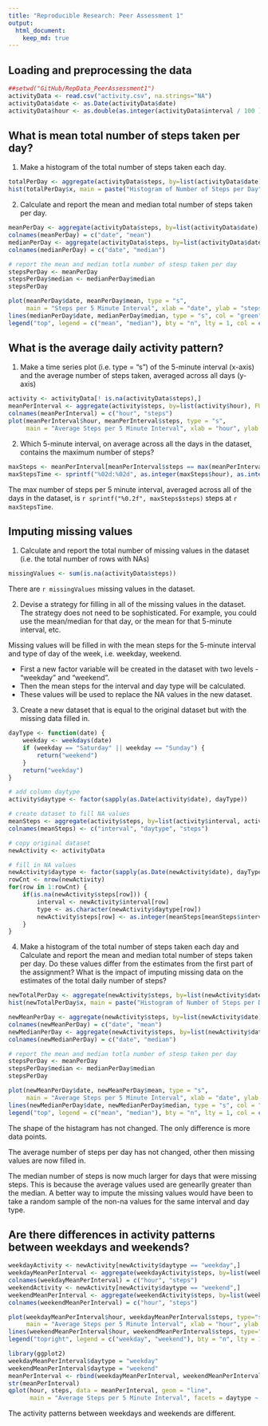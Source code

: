 ```yaml
---
title: "Reproducible Research: Peer Assessment 1"
output: 
  html_document:
    keep_md: true
---
```


## Loading and preprocessing the data
```r
##setwd("GitHub/RepData_PeerAssessment1")
activityData <- read.csv("activity.csv", na.strings="NA")
activityData$date <- as.Date(activityData$date)
activityData$hour <- as.double(as.integer(activityData$interval / 100 )) + (activityData$interval %% 100) / 60
```

## What is mean total number of steps taken per day?
1. Make a histogram of the total number of steps taken each day.
```r
totalPerDay <- aggregate(activityData$steps, by=list(activityData$date), FUN=sum)
hist(totalPerDay$x, main = paste("Histogram of Number of Steps per Day"), xlab = "Number of Steps per Day")
```

2. Calculate and report the mean and median total number of steps taken per day.
```r
meanPerDay <- aggregate(activityData$steps, by=list(activityData$date), FUN=mean)
colnames(meanPerDay) = c("date", "mean")
medianPerDay <- aggregate(activityData$steps, by=list(activityData$date), FUN=median)
colnames(medianPerDay) = c("date", "median")

# report the mean and median totla number of stesp taken per day
stepsPerDay <- meanPerDay
stepsPerDay$median <- medianPerDay$median
stepsPerDay

plot(meanPerDay$date, meanPerDay$mean, type = "s",
     main = "Steps per 5 Minute Interval", xlab = "date", ylab = "steps", col='blue')
lines(medianPerDay$date, medianPerDay$median, type = "s", col = "green")
legend("top", legend = c("mean", "median"), bty = "n", lty = 1, col = c("blue", "green"))
```

## What is the average daily activity pattern?
1. Make a time series plot (i.e. type = "s") of the 5-minute interval (x-axis) and the average number of steps taken, averaged across all days (y-axis)
```r
activity <- activityData[! is.na(activityData$steps),]
meanPerInterval <- aggregate(activity$steps, by=list(activity$hour), FUN = mean)
colnames(meanPerInterval) = c("hour", "steps")
plot(meanPerInterval$hour, meanPerInterval$steps, type = "s",
     main = "Average Steps per 5 Minute Interval", xlab = "hour", ylab = "steps per 5 minute interval")
```

2. Which 5-minute interval, on average across all the days in the dataset, contains the maximum number of steps?
```r
maxSteps <- meanPerInterval[meanPerInterval$steps == max(meanPerInterval$steps), c("steps", "hour")]
maxStepsTime <- sprintf("%02d:%02d", as.integer(maxSteps$hour), as.integer((maxSteps$hour %% 1) * 60))
```

The max number of steps per 5 minute interval, averaged across all of the days in the dataset,
is `r sprintf("%0.2f", maxSteps$steps)` steps at `r maxStepsTime`.

## Imputing missing values
1. Calculate and report the total number of missing values in the dataset (i.e. the total number of rows with NAs)
```r
missingValues <- sum(is.na(activityData$steps))
```

There are `r missingValues` missing values in the dataset.

2. Devise a strategy for filling in all of the missing values in the dataset. The strategy does not need to be sophisticated. For example, you could use the mean/median for that day, or the mean for that 5-minute interval, etc.

Missing values will be filled in with the mean steps for the 5-minute interval and type of day of the week\, i.e. weekday\, weekend.

* First a new factor variable will be created in the dataset with two levels - "weekday" and "weekend".
* Then the mean steps for the interval and day type will be calculated.
* These values will be used to replace the NA values in the new dataset.

3. Create a new dataset that is equal to the original dataset but with the missing data filled in.
``` r
dayType <- function(date) {
    weekday <- weekdays(date)
    if (weekday == "Saturday" || weekday == "Sunday") {
        return("weekend")
    }
    return("weekday")
}

# add column daytype
activity$daytype <- factor(sapply(as.Date(activity$date), dayType))

# create dataset to fill NA values
meanSteps <- aggregate(activity$steps, by=list(activity$interval, activity$daytype), FUN = mean)
colnames(meanSteps) <- c("interval", "daytype", "steps")

# copy original dataset
newActivity <- activityData

# fill in NA values
newActivity$daytype <- factor(sapply(as.Date(newActivity$date), dayType))
rowCnt <- nrow(newActivity)
for(row in 1:rowCnt) {
    if(is.na(newActivity$steps[row])) {
        interval <- newActivity$interval[row]
        type <- as.character(newActivity$daytype[row])
        newActivity$steps[row] <- as.integer(meanSteps[meanSteps$interval == interval & meanSteps$daytype == type, "steps"] + 0.5)
    }
}
```

4. Make a histogram of the total number of steps taken each day and Calculate and report the mean and median total number of steps taken per day. Do these values differ from the estimates from the first part of the assignment? What is the impact of imputing missing data on the estimates of the total daily number of steps?

```r
newTotalPerDay <- aggregate(newActivity$steps, by=list(newActivity$date), FUN=sum)
hist(newTotalPerDay$x, main = paste("Histogram of Number of Steps per Day"), xlab = "Number of Steps per Day")

newMeanPerDay <- aggregate(newActivity$steps, by=list(newActivity$date), FUN=mean)
colnames(newMeanPerDay) = c("date", "mean")
newMedianPerDay <- aggregate(newActivity$steps, by=list(newActivity$date), FUN=median)
colnames(newMedianPerDay) = c("date", "median")

# report the mean and median totla number of stesp taken per day
stepsPerDay <- meanPerDay
stepsPerDay$median <- medianPerDay$median
stepsPerDay

plot(newMeanPerDay$date, newMeanPerDay$mean, type = "s",
     main = "Average Steps per 5 Minute Interval", xlab = "date", ylab = "steps", col="blue")
lines(newMedianPerDay$date, newMedianPerDay$median, type = "s", col = "green")
legend("top", legend = c("mean", "median"), bty = "n", lty = 1, col = c("blue", "green"))
```

The shape of the histagram has not changed.  The only difference is more data points.

The average number of steps per day has not changed, other then missing values are now filled in.

The median number of steps is now much larger for days that were missing steps.  This is because the average values used are genearlly greater than the median.  A better way to impute the missing values would have been to take a random sample of the non-na values for the same interval and day type.

## Are there differences in activity patterns between weekdays and weekends?
```r
weekdayActivity <- newActivity[newActivity$daytype == "weekday",]
weekdayMeanPerInterval <- aggregate(weekdayActivity$steps, by=list(weekdayActivity$hour), FUN = mean)
colnames(weekdayMeanPerInterval) = c("hour", "steps")
weekendActivity <- newActivity[newActivity$daytype == "weekend",]
weekendMeanPerInterval <- aggregate(weekendActivity$steps, by=list(weekendActivity$hour), FUN = mean)
colnames(weekendMeanPerInterval) = c("hour", "steps")
```
```r
plot(weekdayMeanPerInterval$hour, weekdayMeanPerInterval$steps, type="s",
     main = "Average Steps per 5 Minute Interval", xlab = "hour", ylab = "steps per 5 minute interval", col="blue")
lines(weekendMeanPerInterval$hour, weekendMeanPerInterval$steps, type="s", col="green")
legend("topright", legend = c("weekday", "weekend"), bty = "n", lty = 1, col = c("blue", "green"))
```
```r
library(ggplot2)
weekdayMeanPerInterval$daytype = "weekday"
weekendMeanPerInterval$daytype = "weekend"
meanPerInterval <- rbind(weekdayMeanPerInterval, weekendMeanPerInterval)
str(meanPerInterval)
qplot(hour, steps, data = meanPerInterval, geom = "line",
      main = "Average Steps per 5 Minute Interval", facets = daytype ~ .)
```

The activity patterns between weekdays and weekends are different.
